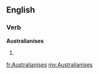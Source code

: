 ==English==

===Verb===
'''Australianises'''

# {{en-third-person singular of|Australianise}}

[[fr:Australianises]]
[[my:Australianises]]